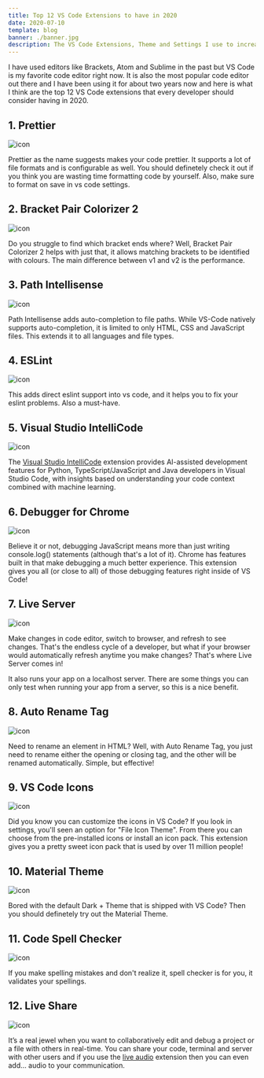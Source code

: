 ```yaml
---
title: Top 12 VS Code Extensions to have in 2020
date: 2020-07-10
template: blog
banner: ./banner.jpg
description: The VS Code Extensions, Theme and Settings I use to increase my productivity.
---
```


I have used editors like Brackets, Atom and Sublime in the past but VS Code is my favorite code editor right now. It is also the most popular code editor out there and I have been using it for about two years now and here is what I think are the top 12 VS Code extensions that every developer should consider having in 2020.

## 1. Prettier

<img src="./prettier.png" alt="icon" />

Prettier as the name suggests makes your code prettier. It supports a lot of file formats and is configurable as well. You should definetely check it out if you think you are wasting time formatting code by yourself. Also, make sure to format on save in vs code settings.

## 2. Bracket Pair Colorizer 2

<img src="./bracket-pair colorizer-2.png" alt="icon" />

Do you struggle to find which bracket ends where? Well, Bracket Pair Colorizer 2 helps with just that, it allows matching brackets to be identified with colours. The main difference between v1 and v2 is the performance.

## 3. Path Intellisense

<img src="./path-intelisense.png" alt="icon" />

Path Intellisense adds auto-completion to file paths. While VS-Code natively supports auto-completion, it is limited to only HTML, CSS and JavaScript files. This extends it to all languages and file types.

## 4. ESLint

<img src="./eslint.png" alt="icon" />

This adds direct eslint support into vs code, and it helps you to fix your eslint problems. Also a must-have.

## 5. Visual Studio IntelliCode

<img src="./vscode-intelicode.png" alt="icon" />

The [Visual Studio IntelliCode](https://go.microsoft.com/fwlink/?linkid=872679) extension provides AI-assisted development features for Python, TypeScript/JavaScript and Java developers in Visual Studio Code, with insights based on understanding your code context combined with machine learning.

## 6. Debugger for Chrome

![icon](./debugger.png)

Believe it or not, debugging JavaScript means more than just writing console.log() statements (although that's a lot of it). Chrome has features built in that make debugging a much better experience. This extension gives you all (or close to all) of those debugging features right inside of VS Code!

## 7. Live Server

<img src="./lives-erver.png" alt="icon" />

Make changes in code editor, switch to browser, and refresh to see changes. That's the endless cycle of a developer, but what if your browser would automatically refresh anytime you make changes? That's where Live Server comes in!

It also runs your app on a localhost server. There are some things you can only test when running your app from a server, so this is a nice benefit.

## 8. Auto Rename Tag

<img src="./auto-rename-tag.png" alt="icon" />

Need to rename an element in HTML? Well, with Auto Rename Tag, you just need to rename either the opening or closing tag, and the other will be renamed automatically. Simple, but effective!

## 9. VS Code Icons

<img src="./vscode-icons.png" alt="icon" />

Did you know you can customize the icons in VS Code? If you look in settings, you'll seen an option for "File Icon Theme". From there you can choose from the pre-installed icons or install an icon pack. This extension gives you a pretty sweet icon pack that is used by over 11 million people!

## 10. Material Theme

<img src="./material-theme.png" alt="icon" />

Bored with the default Dark + Theme that is shipped with VS Code? Then you should definetely try out the Material Theme.

## 11. Code Spell Checker

<img src="./code-spell-checker.png" alt="icon" />

If you make spelling mistakes and don't realize it, spell checker is for you, it validates your spellings.

## 12. Live Share

<img src="./live-share.png" alt="icon" />

It’s a real jewel when you want to collaboratively edit and debug a project or a file with others in real-time.
You can share your code, terminal and server with other users and if you use the [live audio](https://marketplace.visualstudio.com/items?itemName=MS-vsliveshare.vsliveshare-audio) extension then you can even add… audio to your communication.
